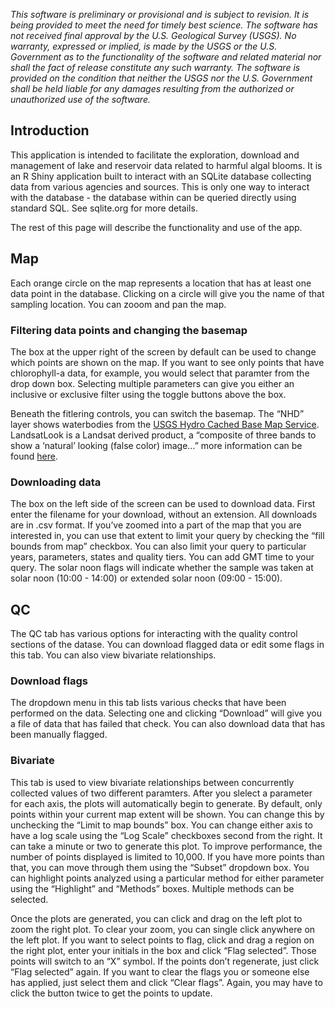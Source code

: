 _This software is preliminary or provisional and is subject to revision. It is being provided to meet the need for timely best science. The software has not received final approval by the U.S. Geological Survey (USGS). No warranty, expressed or implied, is made by the USGS or the U.S. Government as to the functionality of the software and related material nor shall the fact of release constitute any such warranty. The software is provided on the condition that neither the USGS nor the U.S. Government shall be held liable for any damages resulting from the authorized or unauthorized use of the software._

## Introduction

This application is intended to facilitate the exploration, download and management of lake and reservoir data related to harmful algal blooms. It is an R Shiny application built to interact with an SQLite database collecting data from various agencies and sources. This is only one way to interact with the database - the database within can be queried directly using standard SQL. See sqlite.org for more details.

The rest of this page will describe the functionality and use of the app.

## Map

Each orange circle on the map represents a location that has at least one data point in the database. Clicking on a circle will give you the name of that sampling location. You can zooom and pan the map.

### Filtering data points and changing the basemap

The box at the upper right of the screen by default can be used to change which points are shown on the map. If you want to see only points that have chlorophyll-a data, for example, you would select that paramter from the drop down box. Selecting multiple parameters can give you either an inclusive or exclusive filter using the toggle buttons above the box.

Beneath the fitlering controls, you can switch the basemap. The "NHD" layer shows waterbodies from the [USGS Hydro Cached Base Map Service](https://www.usgs.gov/news/new-hydro-map-service-available). LandsatLook is a Landsat derived product, a "composite of three bands to show a 'natural' looking (false color) image..." more information can be found [here](https://landsat.usgs.gov/landsatlook-images).

### Downloading data

The box on the left side of the screen can be used to download data. First enter the filename for your download, without an extension. All downloads are in .csv format. If you've zoomed into a part of the map that you are interested in, you can use that extent to limit your query by checking the "fill bounds from map" checkbox. You can also limit your query to particular years, parameters, states and quality tiers. You can add GMT time to your query. The solar noon flags will indicate whether the sample was taken at solar noon (10:00 - 14:00) or extended solar noon (09:00 - 15:00).

## QC

The QC tab has various options for interacting with the quality control sections of the datase. You can download flagged data or edit some flags in this tab. You can also view bivariate relationships.

### Download flags

The dropdown menu in this tab lists various checks that have been performed on the data. Selecting one and clicking "Download" will give you a file of data that has failed that check. You can also download data that has been manually flagged.

### Bivariate

This tab is used to view bivariate relationships between concurrently collected values of two different paramters. After you slelect a parameter for each axis, the plots will automatically begin to generate. By default, only points within your current map extent will be shown. You can change this by unchecking the "Limit to map bounds" box. You can change either axis to have a log scale using the "Log Scale" checkboxes second from the right. It can take a minute or two to generate this plot. To improve performance, the number of points displayed is limited to 10,000. If you have more points than that, you can move through them using the "Subset" dropdown box. You can highlight points analyzed using a particular method for either parameter using the "Highlight" and "Methods" boxes. Multiple methods can be selected.

Once the plots are generated, you can click and drag on the left plot to zoom the right plot. To clear your zoom, you can single click anywhere on the left plot. If you want to select points to flag, click and drag a region on the right plot, enter your initials in the box and click "Flag selected". Those points will switch to an "X" symbol. If the points don't regenerate, just click "Flag selected" again. If you want to clear the flags you or someone else has applied, just select them and click "Clear flags". Again, you may have to click the button twice to get the points to update.



